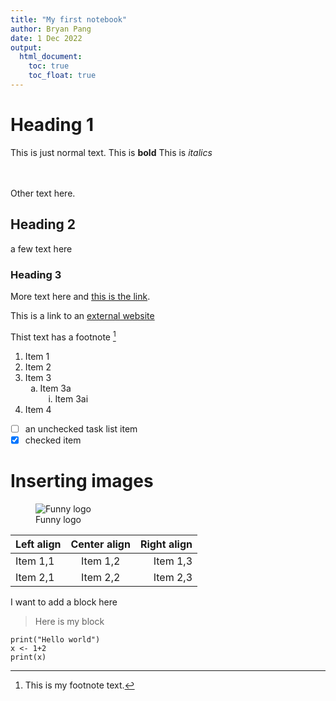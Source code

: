 ```yaml
---
title: "My first notebook"
author: Bryan Pang
date: 1 Dec 2022
output:
  html_document:
    toc: true
    toc_float: true
---
```


# Heading 1 
This is just normal text. This is **bold** This is *italics*

\
\
Other text here.

<!-- to write a comment, go to code, comment/uncomment lines -->

## Heading 2 {#markdown-header}
a few text here

### Heading 3
More text here and [this is the link](#markdown-header).

This is a link to an [external website](https://www.psychol.cam.ac.uk/staff/bryan-pang)

Thist text has a footnote [^1]

[^1]: This is my footnote text.

1. Item 1
2. Item 2
3. Item 3
    a. Item 3a
        i. Item 3ai
4. Item 4

- [ ] an unchecked task list item
- [x] checked item

# Inserting images
![Funny logo](img/logo_xd.png)

| Left align  | Center align | Right align  |
| :---        |    :----:    |         ---: |
| Item 1,1    | Item 1,2     | Item 1,3     | 
| Item 2,1    | Item 2,2     | Item 2,3     |

I want to add a block here 

> Here is my block

<!-- Write your code without running it this way -->
```
print("Hello world")
x <- 1+2
print(x)
```

